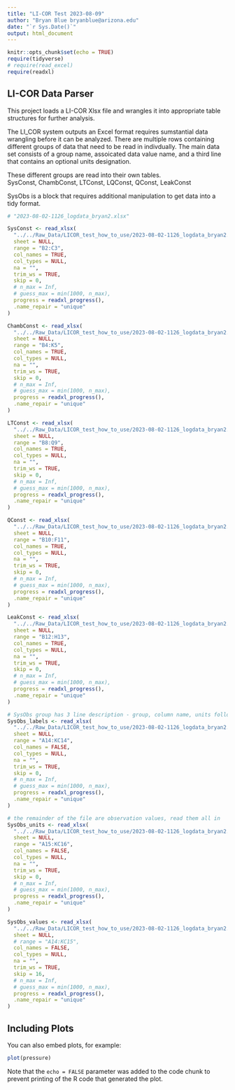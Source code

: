 ```yaml
---
title: "LI-COR Test 2023-08-09"
author: "Bryan Blue bryanblue@arizona.edu"
date: "`r Sys.Date()`"
output: html_document
---
```


```r
knitr::opts_chunk$set(echo = TRUE)
require(tidyverse)
# require(read_excel)
require(readxl)

```

## LI-COR Data Parser  
This project loads a LI-COR Xlsx file and wrangles it into appropriate table structures for further analysis.  

The LI_COR system outputs an Excel format requires sumstantial data wrangling before it can be analyzed. There are multiple rows containing different groups of data that need to be read in indivdually. The main data set consists of a group name, assoicated data value name, and a third line that contains an optional units designation.  

These different groups are read into their own tables.  
SysConst, ChambConst, LTConst, LQConst, QConst, LeakConst  

SysObs is a block that requires additional manipulation to get data into a tidy format. 

```r

# "2023-08-02-1126_logdata_bryan2.xlsx"

SysConst <- read_xlsx(
  "../../Raw_Data/LICOR_test_how_to_use/2023-08-02-1126_logdata_bryan2.xlsx",
  sheet = NULL,
  range = "B2:C3",
  col_names = TRUE,
  col_types = NULL,  
  na = "",
  trim_ws = TRUE,
  skip = 0,
  # n_max = Inf,
  # guess_max = min(1000, n_max),
  progress = readxl_progress(),
  .name_repair = "unique"
)

ChambConst <- read_xlsx(
  "../../Raw_Data/LICOR_test_how_to_use/2023-08-02-1126_logdata_bryan2.xlsx",
  sheet = NULL,
  range = "B4:K5",
  col_names = TRUE,
  col_types = NULL, 
  na = "",
  trim_ws = TRUE,
  skip = 0,
  # n_max = Inf,
  # guess_max = min(1000, n_max),
  progress = readxl_progress(),
  .name_repair = "unique"
)

LTConst <- read_xlsx(
  "../../Raw_Data/LICOR_test_how_to_use/2023-08-02-1126_logdata_bryan2.xlsx",
  sheet = NULL,
  range = "B8:Q9",
  col_names = TRUE,
  col_types = NULL, 
  na = "",
  trim_ws = TRUE,
  skip = 0,
  # n_max = Inf,
  # guess_max = min(1000, n_max),
  progress = readxl_progress(),
  .name_repair = "unique"
)

QConst <- read_xlsx(
  "../../Raw_Data/LICOR_test_how_to_use/2023-08-02-1126_logdata_bryan2.xlsx",
  sheet = NULL,
  range = "B10:F11",
  col_names = TRUE,
  col_types = NULL, 
  na = "",
  trim_ws = TRUE,
  skip = 0,
  # n_max = Inf,
  # guess_max = min(1000, n_max),
  progress = readxl_progress(),
  .name_repair = "unique"
)

LeakConst <- read_xlsx(
  "../../Raw_Data/LICOR_test_how_to_use/2023-08-02-1126_logdata_bryan2.xlsx",
  sheet = NULL,
  range = "B12:H13",
  col_names = TRUE,
  col_types = NULL, 
  na = "",
  trim_ws = TRUE,
  skip = 0,
  # n_max = Inf,
  # guess_max = min(1000, n_max),
  progress = readxl_progress(),
  .name_repair = "unique"
)

# SysObs group has 3 line description - group, column name, units followed by the data
SysObs_labels <- read_xlsx(
  "../../Raw_Data/LICOR_test_how_to_use/2023-08-02-1126_logdata_bryan2.xlsx",
  sheet = NULL,
  range = "A14:KC14",
  col_names = FALSE,
  col_types = NULL, 
  na = "",
  trim_ws = TRUE,
  skip = 0,
  # n_max = Inf,
  # guess_max = min(1000, n_max),
  progress = readxl_progress(),
  .name_repair = "unique"
)

# the remainder of the file are observation values, read them all in
SysObs_units <- read_xlsx(
  "../../Raw_Data/LICOR_test_how_to_use/2023-08-02-1126_logdata_bryan2.xlsx",
  sheet = NULL,
  range = "A15:KC16",
  col_names = FALSE,
  col_types = NULL, 
  na = "",
  trim_ws = TRUE,
  skip = 0,
  # n_max = Inf,
  # guess_max = min(1000, n_max),
  progress = readxl_progress(),
  .name_repair = "unique"
)

SysObs_values <- read_xlsx(
  "../../Raw_Data/LICOR_test_how_to_use/2023-08-02-1126_logdata_bryan2.xlsx",
  sheet = NULL,
  # range = "A14:KC15",
  col_names = FALSE,
  col_types = NULL, 
  na = "",
  trim_ws = TRUE,
  skip = 16,
  # n_max = Inf,
  # guess_max = min(1000, n_max),
  progress = readxl_progress(),
  .name_repair = "unique"
)

```

## Including Plots

You can also embed plots, for example:

```r
plot(pressure)
```

Note that the `echo = FALSE` parameter was added to the code chunk to prevent printing of the R code that generated the plot.
